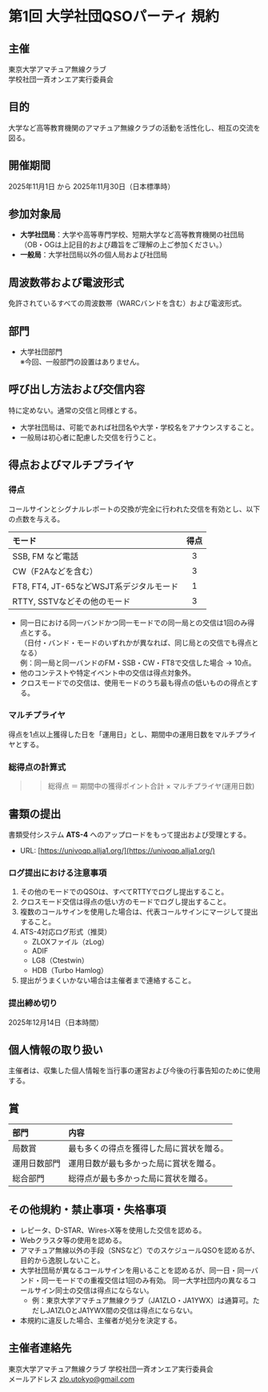
# 第1回 大学社団QSOパーティ 規約

## 主催

東京大学アマチュア無線クラブ  
学校社団一斉オンエア実行委員会

## 目的

大学など高等教育機関のアマチュア無線クラブの活動を活性化し、相互の交流を図る。

## 開催期間

2025年11月1日 から 2025年11月30日（日本標準時）

## 参加対象局

- **大学社団局**：大学や高等専門学校、短期大学など高等教育機関の社団局  
  （OB・OGは上記目的および趣旨をご理解の上ご参加ください。）
- **一般局**：大学社団局以外の個人局および社団局

## 周波数帯および電波形式

免許されているすべての周波数帯（WARCバンドを含む）および電波形式。

## 部門

- 大学社団部門  
  ※今回、一般部門の設置はありません。

## 呼び出し方法および交信内容

特に定めない。通常の交信と同様とする。

- 大学社団局は、可能であれば社団名や大学・学校名をアナウンスすること。
- 一般局は初心者に配慮した交信を行うこと。

## 得点およびマルチプライヤ

### 得点

コールサインとシグナルレポートの交換が完全に行われた交信を有効とし、以下の点数を与える。

| モード                                  | 得点 |
| :-------------------------------------- | :--: |
| SSB, FM など電話                        |  3   |
| CW（F2Aなどを含む）                     |  3   |
| FT8, FT4, JT-65などWSJT系デジタルモード |  1   |
| RTTY, SSTVなどその他のモード            |  3   |

- 同一日における同一バンドかつ同一モードでの同一局との交信は1回のみ得点とする。  
  （日付・バンド・モードのいずれかが異なれば、同じ局との交信でも得点となる）  
  例：同一局と同一バンドのFM・SSB・CW・FT8で交信した場合 → 10点。
- 他のコンテストや特定イベント中の交信は得点対象外。
- クロスモードでの交信は、使用モードのうち最も得点の低いものの得点とする。

### マルチプライヤ

得点を1点以上獲得した日を「運用日」とし、期間中の運用日数をマルチプライヤとする。

### 総得点の計算式

> > 総得点 ＝ 期間中の獲得ポイント合計 × マルチプライヤ(運用日数)

## 書類の提出

書類受付システム **ATS-4** へのアップロードをもって提出および受理とする。

- URL: [https://univoqp.allja1.org/](https://univoqp.allja1.org/)

### ログ提出における注意事項

1. その他のモードでのQSOは、すべてRTTYでログし提出すること。
2. クロスモード交信は得点の低い方のモードでログし提出すること。
3. 複数のコールサインを使用した場合は、代表コールサインにマージして提出すること。
4. ATS-4対応ログ形式（推奨）
   - ZLOXファイル（zLog）
   - ADIF
   - LG8（Ctestwin）
   - HDB（Turbo Hamlog）
5. 提出がうまくいかない場合は主催者まで連絡すること。

### 提出締め切り

2025年12月14日（日本時間）

## 個人情報の取り扱い

主催者は、収集した個人情報を当行事の運営および今後の行事告知のために使用する。

## 賞

| 部門         | 内容                                     |
| :----------- | :--------------------------------------- |
| 局数賞       | 最も多くの得点を獲得した局に賞状を贈る。 |
| 運用日数部門 | 運用日数が最も多かった局に賞状を贈る。   |
| 総合部門     | 総得点が最も多かった局に賞状を贈る。     |

## その他規約・禁止事項・失格事項

- レピータ、D-STAR、Wires-X等を使用した交信を認める。
- Webクラスタ等の使用を認める。
- アマチュア無線以外の手段（SNSなど）でのスケジュールQSOを認めるが、目的から逸脱しないこと。
- 大学社団局が異なるコールサインを用いることを認めるが、同一日・同一バンド・同一モードでの重複交信は1回のみ有効。
  同一大学社団内の異なるコールサイン同士の交信は得点にならない。
  - 例：東京大学アマチュア無線クラブ（JA1ZLO・JA1YWX）は通算可。ただしJA1ZLOとJA1YWX間の交信は得点にならない。
- 本規約に違反した場合、主催者が処分を決定する。

## 主催者連絡先

東京大学アマチュア無線クラブ
学校社団一斉オンエア実行委員会  
メールアドレス zlo.utokyo@gmail.com
